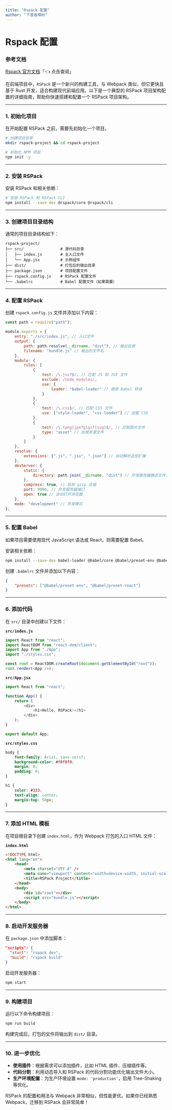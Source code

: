 ```yaml
---
title: "Rspack 配置"
author: "下落香樟树"
---
```


# Rspack 配置

### 参考文档

[Rspack 官方文档](https://rspack.dev/zh/)「👈 点击查阅」

在前端项目中，`RSPack` 是一个新兴的构建工具，与 Webpack 类似，但它更快且基于 Rust 开发，适合构建现代前端应用。以下是一个典型的 RSPack 项目架构配置的详细指南，帮助你快速搭建和配置一个 RSPack 项目架构。

---

### 1. 初始化项目

在开始配置 RSPack 之前，需要先初始化一个项目。

```bash
# 创建项目目录
mkdir rspack-project && cd rspack-project

# 初始化 NPM 项目
npm init -y
```

---

### 2. 安装 RSPack

安装 RSPack 和相关依赖：

```bash
# 安装 RSPack 和 RSPack CLI
npm install --save-dev @rspack/core @rspack/cli
```

---

### 3. 创建项目目录结构

通常的项目目录结构如下：

```
rspack-project/
├── src/                # 源代码目录
│   ├── index.js        # 主入口文件
│   └── App.jsx         # 示例组件
├── dist/               # 打包后的输出目录
├── package.json        # 项目配置文件
├── rspack.config.js    # RSPack 配置文件
└── .babelrc            # Babel 配置文件（如果需要）
```

---

### 4. 配置 RSPack

创建 `rspack.config.js` 文件并添加以下内容：

```javascript
const path = require("path");

module.exports = {
	entry: "./src/index.js", // 入口文件
	output: {
		path: path.resolve(__dirname, "dist"), // 输出目录
		filename: "bundle.js" // 输出的文件名
	},
	module: {
		rules: [
			{
				test: /\.jsx?$/, // 匹配 JS 和 JSX 文件
				exclude: /node_modules/,
				use: {
					loader: "babel-loader" // 使用 Babel 转译
				}
			},
			{
				test: /\.css$/, // 匹配 CSS 文件
				use: ["style-loader", "css-loader"] // 加载 CSS
			},
			{
				test: /\.(png|jpe?g|gif|svg)$/, // 匹配图片文件
				type: "asset" // 处理资源文件
			}
		]
	},
	resolve: {
		extensions: [".js", ".jsx", ".json"] // 自动解析这些扩展
	},
	devServer: {
		static: {
			directory: path.join(__dirname, "dist") // 开发服务器静态文件目录
		},
		compress: true, // 启用 gzip 压缩
		port: 9000, // 开发服务器端口
		open: true // 自动打开浏览器
	},
	mode: "development" // 开发模式
};
```

---

### 5. 配置 Babel

如果项目需要使用现代 JavaScript 语法或 React，则需要配置 Babel。

安装相关依赖：

```bash
npm install --save-dev babel-loader @babel/core @babel/preset-env @babel/preset-react
```

创建 `.babelrc` 文件并添加以下内容：

```json
{
	"presets": ["@babel/preset-env", "@babel/preset-react"]
}
```

---

### 6. 添加代码

在 `src/` 目录中创建以下文件：

**`src/index.js`**

```javascript
import React from "react";
import ReactDOM from "react-dom/client";
import App from "./App";
import "./styles.css";

const root = ReactDOM.createRoot(document.getElementById("root"));
root.render(<App />);
```

**`src/App.jsx`**

```javascript
import React from "react";

function App() {
	return (
		<div>
			<h1>Hello, RSPack!</h1>
		</div>
	);
}

export default App;
```

**`src/styles.css`**

```css
body {
	font-family: Arial, sans-serif;
	background-color: #f0f0f0;
	margin: 0;
	padding: 0;
}

h1 {
	color: #333;
	text-align: center;
	margin-top: 50px;
}
```

---

### 7. 添加 HTML 模板

在项目根目录下创建 `index.html`，作为 Webpack 打包的入口 HTML 文件：

**`index.html`**

```html
<!DOCTYPE html>
<html lang="en">
	<head>
		<meta charset="UTF-8" />
		<meta name="viewport" content="width=device-width, initial-scale=1.0" />
		<title>RSPack Project</title>
	</head>
	<body>
		<div id="root"></div>
		<script src="bundle.js"></script>
	</body>
</html>
```

---

### 8. 启动开发服务器

在 `package.json` 中添加脚本：

```json
"scripts": {
  "start": "rspack dev",
  "build": "rspack build"
}
```

启动开发服务器：

```bash
npm start
```

---

### 9. 构建项目

运行以下命令构建项目：

```bash
npm run build
```

构建完成后，打包的文件将输出到 `dist/` 目录。

---

### 10. 进一步优化

-   **使用插件**：根据需求可以添加插件，比如 HTML 插件、压缩插件等。
-   **代码分割**：利用动态导入和 RSPack 的代码分割功能优化输出文件大小。
-   **生产环境配置**：为生产环境设置 `mode: 'production'`，启用 Tree-Shaking 等优化。

RSPack 的配置和用法与 Webpack 非常相似，但性能更优。如果你已经熟悉 Webpack，迁移到 RSPack 会非常简单！
